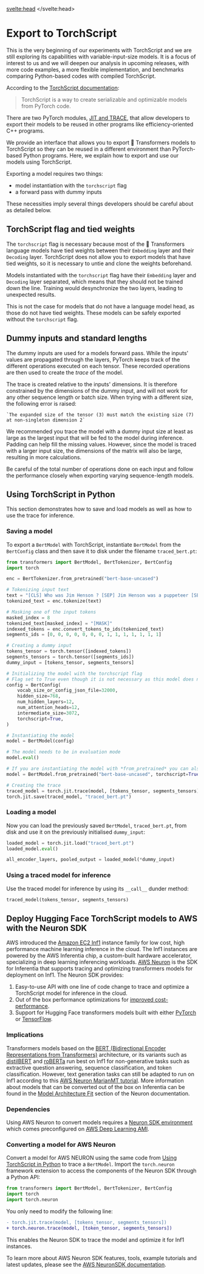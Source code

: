 <script lang="ts">
let fw: "pt" | "tf" = "pt";
onMount(() => {
    const urlParams = new URLSearchParams(window.location.search);
    fw = urlParams.get("fw") || "pt";
});
</script>
<svelte:head>
  <meta name="hf:doc:metadata" content={JSON.stringify(metadata)} >
</svelte:head>
<!--Copyright 2022 The HuggingFace Team. All rights reserved.

Licensed under the Apache License, Version 2.0 (the "License"); you may not use this file except in compliance with
the License. You may obtain a copy of the License at

http://www.apache.org/licenses/LICENSE-2.0

Unless required by applicable law or agreed to in writing, software distributed under the License is distributed on
an "AS IS" BASIS, WITHOUT WARRANTIES OR CONDITIONS OF ANY KIND, either express or implied. See the License for the
specific language governing permissions and limitations under the License.

⚠️ Note that this file is in Markdown but contain specific syntax for our doc-builder (similar to MDX) that may not be
rendered properly in your Markdown viewer.

-->

# Export to TorchScript

<Tip>

This is the very beginning of our experiments with TorchScript and we are still
exploring its capabilities with variable-input-size models. It is a focus of interest to
us and we will deepen our analysis in upcoming releases, with more code examples, a more
flexible implementation, and benchmarks comparing Python-based codes with compiled
TorchScript.

</Tip>

According to the [TorchScript documentation](https://pytorch.org/docs/stable/jit.html):

> TorchScript is a way to create serializable and optimizable models from PyTorch code.

There are two PyTorch modules, [JIT and
TRACE](https://pytorch.org/docs/stable/jit.html), that allow developers to export their
models to be reused in other programs like efficiency-oriented C++ programs.

We provide an interface that allows you to export 🤗 Transformers models to TorchScript
so they can be reused in a different environment than PyTorch-based Python programs.
Here, we explain how to export and use our models using TorchScript.

Exporting a model requires two things:

- model instantiation with the `torchscript` flag
- a forward pass with dummy inputs

These necessities imply several things developers should be careful about as detailed
below.

## TorchScript flag and tied weights

The `torchscript` flag is necessary because most of the 🤗 Transformers language models
have tied weights between their `Embedding` layer and their `Decoding` layer.
TorchScript does not allow you to export models that have tied weights, so it is
necessary to untie and clone the weights beforehand.

Models instantiated with the `torchscript` flag have their `Embedding` layer and
`Decoding` layer separated, which means that they should not be trained down the line.
Training would desynchronize the two layers, leading to unexpected results.

This is not the case for models that do not have a language model head, as those do not
have tied weights. These models can be safely exported without the `torchscript` flag.

## Dummy inputs and standard lengths

The dummy inputs are used for a models forward pass. While the inputs' values are
propagated through the layers, PyTorch keeps track of the different operations executed
on each tensor. These recorded operations are then used to create the *trace* of the
model.

The trace is created relative to the inputs' dimensions. It is therefore constrained by
the dimensions of the dummy input, and will not work for any other sequence length or
batch size. When trying with a different size, the following error is raised:

```
`The expanded size of the tensor (3) must match the existing size (7) at non-singleton dimension 2`
```

We recommended you trace the model with a dummy input size at least as large as the
largest input that will be fed to the model during inference. Padding can help fill the
missing values. However, since the model is traced with a larger input size, the
dimensions of the matrix will also be large, resulting in more calculations.

Be careful of the total number of operations done on each input and follow the
performance closely when exporting varying sequence-length models.

## Using TorchScript in Python

This section demonstrates how to save and load models as well as how to use the trace
for inference.

### Saving a model

To export a `BertModel` with TorchScript, instantiate `BertModel` from the `BertConfig`
class and then save it to disk under the filename `traced_bert.pt`:

```python
from transformers import BertModel, BertTokenizer, BertConfig
import torch

enc = BertTokenizer.from_pretrained("bert-base-uncased")

# Tokenizing input text
text = "[CLS] Who was Jim Henson ? [SEP] Jim Henson was a puppeteer [SEP]"
tokenized_text = enc.tokenize(text)

# Masking one of the input tokens
masked_index = 8
tokenized_text[masked_index] = "[MASK]"
indexed_tokens = enc.convert_tokens_to_ids(tokenized_text)
segments_ids = [0, 0, 0, 0, 0, 0, 0, 1, 1, 1, 1, 1, 1, 1]

# Creating a dummy input
tokens_tensor = torch.tensor([indexed_tokens])
segments_tensors = torch.tensor([segments_ids])
dummy_input = [tokens_tensor, segments_tensors]

# Initializing the model with the torchscript flag
# Flag set to True even though it is not necessary as this model does not have an LM Head.
config = BertConfig(
    vocab_size_or_config_json_file=32000,
    hidden_size=768,
    num_hidden_layers=12,
    num_attention_heads=12,
    intermediate_size=3072,
    torchscript=True,
)

# Instantiating the model
model = BertModel(config)

# The model needs to be in evaluation mode
model.eval()

# If you are instantiating the model with *from_pretrained* you can also easily set the TorchScript flag
model = BertModel.from_pretrained("bert-base-uncased", torchscript=True)

# Creating the trace
traced_model = torch.jit.trace(model, [tokens_tensor, segments_tensors])
torch.jit.save(traced_model, "traced_bert.pt")
```

### Loading a model

Now you can load the previously saved `BertModel`, `traced_bert.pt`, from disk and use
it on the previously initialised `dummy_input`:

```python
loaded_model = torch.jit.load("traced_bert.pt")
loaded_model.eval()

all_encoder_layers, pooled_output = loaded_model(*dummy_input)
```

### Using a traced model for inference

Use the traced model for inference by using its `__call__` dunder method:

```python
traced_model(tokens_tensor, segments_tensors)
```

## Deploy Hugging Face TorchScript models to AWS with the Neuron SDK

AWS introduced the [Amazon EC2 Inf1](https://aws.amazon.com/ec2/instance-types/inf1/)
instance family for low cost, high performance machine learning inference in the cloud.
The Inf1 instances are powered by the AWS Inferentia chip, a custom-built hardware
accelerator, specializing in deep learning inferencing workloads. [AWS
Neuron](https://awsdocs-neuron.readthedocs-hosted.com/en/latest/#) is the SDK for
Inferentia that supports tracing and optimizing transformers models for deployment on
Inf1. The Neuron SDK provides:


1. Easy-to-use API with one line of code change to trace and optimize a TorchScript
   model for inference in the cloud.
2. Out of the box performance optimizations for [improved
   cost-performance](https://awsdocs-neuron.readthedocs-hosted.com/en/latest/neuron-guide/benchmark/>).
3. Support for Hugging Face transformers models built with either
   [PyTorch](https://awsdocs-neuron.readthedocs-hosted.com/en/latest/src/examples/pytorch/bert_tutorial/tutorial_pretrained_bert.html)
   or
   [TensorFlow](https://awsdocs-neuron.readthedocs-hosted.com/en/latest/src/examples/tensorflow/huggingface_bert/huggingface_bert.html).

### Implications

Transformers models based on the [BERT (Bidirectional Encoder Representations from
Transformers)](https://huggingface.co/docs/transformers/main/model_doc/bert)
architecture, or its variants such as
[distilBERT](https://huggingface.co/docs/transformers/main/model_doc/distilbert) and
[roBERTa](https://huggingface.co/docs/transformers/main/model_doc/roberta) run best on
Inf1 for non-generative tasks such as extractive question answering, sequence
classification, and token classification. However, text generation tasks can still be
adapted to run on Inf1 according to this [AWS Neuron MarianMT
tutorial](https://awsdocs-neuron.readthedocs-hosted.com/en/latest/src/examples/pytorch/transformers-marianmt.html).
More information about models that can be converted out of the box on Inferentia can be
found in the [Model Architecture
Fit](https://awsdocs-neuron.readthedocs-hosted.com/en/latest/neuron-guide/models/models-inferentia.html#models-inferentia)
section of the Neuron documentation.

### Dependencies

Using AWS Neuron to convert models requires a [Neuron SDK
environment](https://awsdocs-neuron.readthedocs-hosted.com/en/latest/neuron-guide/neuron-frameworks/pytorch-neuron/index.html#installation-guide)
which comes preconfigured on [AWS Deep Learning
AMI](https://docs.aws.amazon.com/dlami/latest/devguide/tutorial-inferentia-launching.html).

### Converting a model for AWS Neuron

Convert a model for AWS NEURON using the same code from [Using TorchScript in
Python](torchscript#using-torchscript-in-python) to trace a `BertModel`. Import the
`torch.neuron` framework extension to access the components of the Neuron SDK through a
Python API:

```python
from transformers import BertModel, BertTokenizer, BertConfig
import torch
import torch.neuron
```

You only need to modify the following line:

```diff
- torch.jit.trace(model, [tokens_tensor, segments_tensors])
+ torch.neuron.trace(model, [token_tensor, segments_tensors])
```

This enables the Neuron SDK to trace the model and optimize it for Inf1 instances.

To learn more about AWS Neuron SDK features, tools, example tutorials and latest
updates, please see the [AWS NeuronSDK
documentation](https://awsdocs-neuron.readthedocs-hosted.com/en/latest/index.html).
